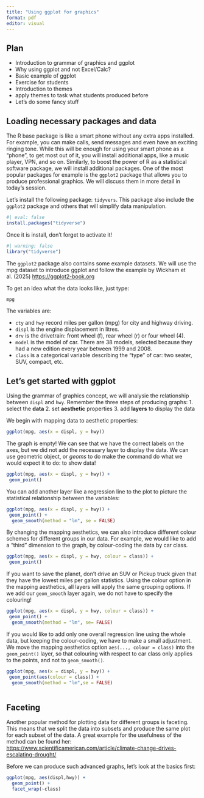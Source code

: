 ---
title: "Using ggplot for graphics"
format: pdf
editor: visual
---

## Plan

-   Introduction to grammar of graphics and ggplot
-   Why using ggplot and not Excel/Calc?
-   Basic example of ggplot
-   Exercise for students
-   Introduction to themes
-   apply themes to task what students produced before
-   Let's do some fancy stuff

## Loading necessary packages and data

The R base package is like a smart phone without any extra apps installed. For example, you can make calls, send messages and even have an exciting ringing tone. While this will be enough for using your smart phone as a "phone", to get most out of it, you will install additional apps, like a music player, VPN, and so on. Similarly, to boost the power of R as a statistical software package, we will install additional packages. One of the most popular packages for example is the `ggplot2` package that allows you to produce professional graphics. We will discuss them in more detail in today's session.

Let's install the following package: `tidyvers`. This package also include the `ggplot2` package and others that will simplify data manipulation.

```{r}
#| eval: false
install.packages("tidyverse")
```

Once it is install, don't forget to activate it!

```{r}
#| warning: false
library("tidyverse")
```

The `ggplot2` package also contains some example datasets. We will use the mpg dataset to introduce ggplot and follow the example by Wickham et al. (2025) <https://ggplot2-book.org>

To get an idea what the data looks like, just type:

```{r}
mpg
```

The variables are:

-   `cty` and `hwy` record miles per gallon (mpg) for city and highway driving.
-   `displ` is the engine displacement in litres.
-   `drv` is the drivetrain: front wheel (f), rear wheel (r) or four wheel (4).
-   `model` is the model of car. There are 38 models, selected because they had a new edition every year between 1999 and 2008.
-   `class` is a categorical variable describing the “type” of car: two seater, SUV, compact, etc.

## Let's get started with ggplot

Using the grammar of graphics concept, we will analysie the relationship between `displ` and `hwy`. Remember the three steps of producing graphs: 1. select the **data** 2. set **aesthetic** properties 3. add **layers** to display the data

We begin with mapping data to aesthetic properties:

```{r}
ggplot(mpg, aes(x = displ, y = hwy))
```

The graph is empty! We can see that we have the correct labels on the axes, but we did not add the necessary layer to display the data. We can use geometric object, or *geoms* to do make the command do what we would expect it to do: to show data!

```{r}
ggplot(mpg, aes(x = displ, y = hwy)) +
 geom_point() 
```

You can add another layer like a regression line to the plot to picture the statistical relationship between the variables:

```{r}
ggplot(mpg, aes(x = displ, y = hwy)) +
 geom_point() +
  geom_smooth(method = "lm", se = FALSE)
```

By changing the mapping aesthetics, we can also introduce different colour schemes for different groups in our data. For example, we would like to add a "third" dimension to the graph, by colour-coding the data by car class.

```{r}
ggplot(mpg, aes(x = displ, y = hwy, colour = class)) +
 geom_point() 
```

If you want to save the planet, don't drive an SUV or Pickup truck given that they have the lowest miles per gallon statistics. Using the colour option in the mapping aesthetics, all layers will apply the same grouping options. If we add our `geom_smooth` layer again, we do not have to specify the colouring!

```{r}
ggplot(mpg, aes(x = displ, y = hwy, colour = class)) +
 geom_point() +
  geom_smooth(method = "lm", se= FALSE)
```

If you would like to add only one overall regression line using the whole data, but keeping the colour-coding, we have to make a small adjustment. We move the mapping aesthetics option `aes(..., colour = class)` into the `geom_point()` layer, so that colouring with respect to car class only applies to the points, and not to `geom_smooth()`.

```{r}
ggplot(mpg, aes(x = displ, y = hwy)) +
 geom_point(aes(colour = class)) +
  geom_smooth(method = "lm",se = FALSE)
  
```

## Faceting

Another popular method for plotting data for different groups is faceting. This means that we split the data into subsets and produce the same plot for each subset of the data. A great example for the usefulness of the method can be found her: <https://www.scientificamerican.com/article/climate-change-drives-escalating-drought/>

Before we can produce such advanced graphs, let's look at the basics first:

```{r}
ggplot(mpg, aes(displ,hwy)) +
  geom_point() +
  facet_wrap(~class)
```
